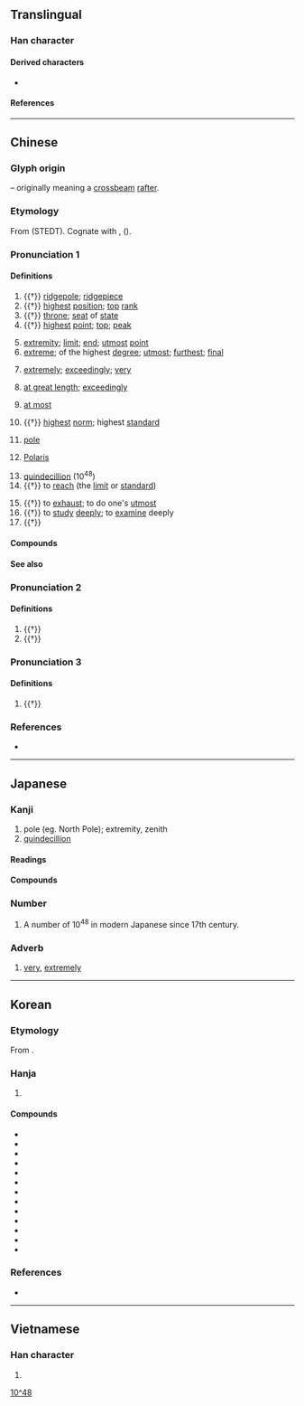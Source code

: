 {{also|极}}
{{character info}}
==Translingual==

===Han character===

{{Han char|rn=75|rad=木|as=08|sn=12|four=41914|canj=DMEM,DNEM|ids=⿰木亟}}

====Derived characters====
* {{l|mul|[[𤺷]], [[𦽯]], [[𨅰]], [[𮔼]]}}

====References====
{{Han ref|kx=0542.020|dkj=15181|dj=0929.070|hdz=21240.100|uh=6975}}

----

==Chinese==
{{zh-forms|s=极}}

===Glyph origin===
{{Han etym}}
{{Han compound|木|亟|c1=s|t1=tree, wood|c2=p|ls=psc}} – originally meaning a [[crossbeam]] [[rafter]].

===Etymology===
From {{inh|zh|sit-pro|*kak||expensive; at its peak}} (STEDT). Cognate with {{och-l|亟|id=2|urgent}}, {{och-l|殛|to kill}} ({{zh-ref|Schuessler, 2007}}).

===Pronunciation 1===
{{zh-pron
|m=jí
|m-s=ji2
|c=gik6
|c-t=get5
|g=qit7
|h=pfs=khi̍t;gd=kid6
|j=jieh4
|mb=gĭ
|md=gĭk
|mn=qz,jj:kia̍k/tw,xm,zz:ke̍k
|mn-t=gêg8
|w=5jjiq
|x=ji6
|mc=y
|oc=y
|cat=n,num,a,adv,v
}}

====Definitions====
{{zh-hanzi}}

# {{†}} [[ridgepole]]; [[ridgepiece]]
# {{†}} [[high]]est [[position]]; [[top]] [[rank]]
# {{†}} [[throne]]; [[seat]] of [[state]]
# {{†}} [[high]]est [[point]]; [[top]]; [[peak]]
#: {{zh-x|登峰造極|to reach great heights}}
# [[extremity]]; [[limit]]; [[end]]; [[utmost]] [[point]]
# [[extreme]]; of the highest [[degree]]; [[utmost]]; [[furthest]]; [[final]]
#: {{zh-x|極品|item of the highest quality}}
#: {{zh-x|極限|limit, the utmost limits}}
# [[extremely]]; [[exceedingly]]; [[very]]
#: {{zh-x|痛苦 極了|extremely painful}}
#: {{zh-x|極 不 滿意|extremely dissatisfied}}
#: {{zh-x|肥牛 切{qiē} 得{de} 極 薄{báo}。|The beef was sliced extremely thin.}}
# {{lb|zh|Cantonese}} [[at great length]]; [[exceedingly]] <!--after verbs, not with adjectives-->
#: {{zh-x|講 極 都 唔 明|not understand despite lengthy explanation|C}}
#: {{zh-x|搵 極 都 搵 唔 到 嘅{ge2}？|Why do I still not find it|C}}
#: {{zh-x|睇 極|to watch closely or in great amounts|C}}
# {{lb|zh|Cantonese|}} [[at most]]
#: {{zh-x|貴 極 咪{mai6} 都 係 廿 蚊|Its price is at most $20.|C}}
# {{†}} [[high]]est [[norm]]; highest [[standard]]
# {{lb|zh|geography|physics}} [[pole]]
#: {{zh-x|北極|north pole}}
#: {{zh-x|陰極|negative pole, cathode}}
# {{lb|zh|astronomy}} [[Polaris]]
# [[quindecillion]] (10<sup>48</sup>)
# {{†}} to [[reach]] (the [[limit]] or [[standard]])
#: {{zh-x|物極必反|a thing turns into its opposite if pushed too far}}
#: {{zh-x|位極人臣|to have reached the highest official positions}}
# {{†}} to [[exhaust]]; to do one's [[utmost]]
# {{†}} to [[study]] [[deeply]]; to [[examine]] deeply
# {{†}} {{zh-alt-form|殛|to [[punish]]}}

====Compounds====
{{zh-der|南極星輝|偏極光|南極圈|六極|北極圈|南北極|名垂罔極|南極洲|兩極觀點|北極鯨|南極呈祥|底極|四極|北極海|否極泰來|北極凍原|不極不反|喜極而泣|剝極必復|不極|南極地區|否極生泰|弓極|偏極光鏡|北極|南極|太極拳|八極拳|北極熊|八極|坤極|北極地區|兩極|亂極則平|太極劍|勃極烈|南極大陸|南極星沉|何極|宸極|御極|奇冤極枉|太極圖說|太極圖|太極|峻極|南極仙翁|兩極化|南極騰輝|垓極|基極|地極|北極鋒|北極光|位極人臣|否極必泰|勢窮力極|北極犬|二極管|二極體|北極星|北極狐|建極|三極|極刑|極峰|窮極|極選|消極論|樂極則悲|極樂|消極|發極|極端分子|極鋒|極力|窮本極源|極限強度|極婺聯輝|極限體育|樂極生悲|樂極悲來|極致|極圈|極權國家|撒極|極光|登峰造極|斗極|物極必反|窮兵極武|民極|窮貴極富|窮極無聊|窮極則變|窮形極狀|窮幽極微|窮妙極巧|窮天極地|窮凶惡極|極權|積極性|積極分子|積極|窮工極巧|極深研幾|痛毀極詆|磁極|磁南極|打太極|無極|窮極其妙|拱極星|盛極一時|盡態極妍|盛極必衰|皇極數|皇極|極板|極化|窮凶極虐|樂極悲生|登極|窮極要妙|極量|極地|極處|殫精極思|極點|握手極歡|指極星|極樂鳥|打太極拳|極頭麻化|物極則衰|柵極|磁北極|泰極而否|窮富極貴|極便當|窮奢極欲|極其|極權主義|極度|極短篇|殫思極慮|正極|極切瞻韓|樂極忘形|樂不可極|極口|極限|極色|極端|極目|極權政治|極樂世界|極坐標|極地氣候|極冠|直言極諫|極品|窮奢極侈|有極|深思極慮|窮凶極惡|殫精極慮|昊天罔極|沒極奈何|繼天立極|親極反疏|陰極|隆極|靜極思動|終極|西極|罔極|貴極人臣|衍極|踐極|高官極品|至愚極陋|造天立極|罔極之恩|陰極射線|負極|陽極射線|陽極|罪大惡極|電極|造極登峰|計窮慮極|計窮力極|至極|極體}}

====See also====
{{zh-numerals-10^4}}

===Pronunciation 2===
{{zh-pron
|m=jí
|c=gik1
|dial=n
|cat=adv
}}

====Definitions====
{{zh-hanzi}}

# {{†}} {{zh-alt-form|亟|[[fast]]; [[speedy]]}}
# {{†}} {{zh-alt-form|亟|[[anxiously]]}}

===Pronunciation 3===
{{zh-pron
|m=qì
|c=kei3
|dial=n
|cat=adv
}}

====Definitions====
{{zh-hanzi}}

# {{†}} {{zh-alt-form|亟|[[repeatedly]]}}

===References===
* {{R:yue:mfccd}}

{{zh-cat|Elementary}}

----

==Japanese==

===Kanji===
{{ja-kanji|grade=4|rs=木09}}

# pole (eg. North Pole); extremity, zenith
# [[quindecillion]]

====Readings====
{{ja-readings
|goon=ごく
|kanon=きょく
|kun=きわ-める, きわ-まる, きわ-まり, きわ-み, き-める, き-まる
}}

====Compounds====
{{der4|ja|collapse=0
|{{ja-r|極%意|ごく%い}}
|{{ja-r|極%刑|きょっ%けい}}
|{{ja-r|極%光|きょっ%こう}}
|{{ja-r|極%性|きょく%せい}}
|{{ja-r|極%端|きょく%たん}}
|{{ja-r|極%地|きょく%ち}}
|{{ja-r|極%東|^きょく%とう}}
|{{ja-r|極%道|ごく%どう}}
|{{ja-r|極%秘|ごく%ひ}}
|{{ja-r|極%太|ごく%ぶと}}
|{{ja-r|極%楽|ごく%らく}}
|{{ja-r|極%論|きょく%ろん}}
|{{ja-r|磁%極|じ%きょく}}
|{{ja-r|電%極|でん%きょく}}
|{{ja-r|極%悪|ごく%あく}}
}}

===Number===
{{ja-pos|numeral|ごく}}

# A number of 10<sup>48</sup> in modern Japanese since 17th century.

===Adverb===
{{ja-pos|adverb|ごく}}

# [[very]], [[extremely]]
#: {{ja-usex|'''ごく'''稀に|'''ごく'''-まれ に|very rarely; seldom}}
#: {{ja-usex|'''ごく'''普通|'''ごく'''-ふつう|very ordinary}}

[[Category:Japanese numeral symbols|10^48]]

----

==Korean==

===Etymology===
From {{der|ko|ltc|-}} {{ltc-l|極|id=1}}. {{hanja-hunmong|극|kuk|雜語#하35B}}

===Hanja===
{{ko-hanja-search}}
{{ko-hanja|다하다|다할|극}}

# {{hanja form of|극|[[pole]]; [[extremity]]}}

====Compounds====
{{der-top3|Compounds}}
* {{ko-l|극도|[[maximum]]|極度}}
* {{ko-l|극동|the [[Far East]]|極東}}
* {{ko-l|극심|[[severity]]|極甚}}
* {{ko-l|극우|[[far right]], [[ultraright]]|極右}}
* {{ko-l|극좌|[[far left]], [[ultraleft]]|極左}}
* {{ko-l|극치|[[peak]]|極致}}
* {{ko-l|극한|[[limit]]; [[maximum]]|極限}}
* {{ko-l|극호|[[extreme]]ly [[like|liking]]|極好}}
* {{ko-l|남극|[[south]] [[pole]]|南極}}
* {{ko-l|북극|[[north]] [[pole]]|北極}}
* {{ko-l|적극|[[activity]]|積極}}
* {{ko-l|지극|the [[height]] of|至極}}
* {{ko-l|태극|[[tai chi]]|太極}}
{{der-bottom}}

===References===
* {{R:hanjadoc|5193}}

----

==Vietnamese==

===Han character===
{{vi-readings|reading=cực, cọc|rs=木09}}

# {{rfdef|vi|sort=木09}}